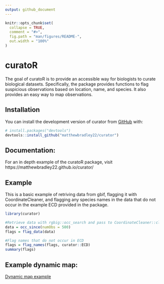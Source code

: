 ```yaml
---
output: github_document
---
```


<!-- README.md is generated from README.Rmd. Please edit that file -->

```r
knitr::opts_chunk$set(
  collapse = TRUE,
  comment = "#>",
  fig.path = "man/figures/README-",
  out.width = "100%"
)
```

# curatoR

<!-- badges: start -->
<!-- badges: end -->

The goal of curatoR is to provide an accessible way for biologists to curate biological datasets.
Specifically, the package provides functions to flag suspicious observations based on location,
name, and species. It also provides an easy way to map observations.

## Installation

You can install the development version of curator from [GitHub](https://github.com/) with:

``` r
# install.packages("devtools")
devtools::install_github("matthewbradley22/curator")
```


## Documentation:

For an in depth example of the curatoR package, visit https://matthewbradley22.github.io/curator/

## Example

This is a basic example of retriving data from gbif, flagging it with CoordinateCleaner, and flagging any species names in the data that do not occur in the example ECD provided in the package.

```r
library(curator)

#Retrieve data with rgbig::occ_search and pass to CoordinateCleaner::clean_coordinates
data = occ_since(numObs = 500)
flags = flag_data(data)
```

```r
#Flag names that do not occur in ECD
flags = flag_names(flags, curator::ECD)
summary(flags)
```

## Example dynamic map:

[Dynamic map example](https://matthewbradley22.github.io/curator/curatorExample.html)

